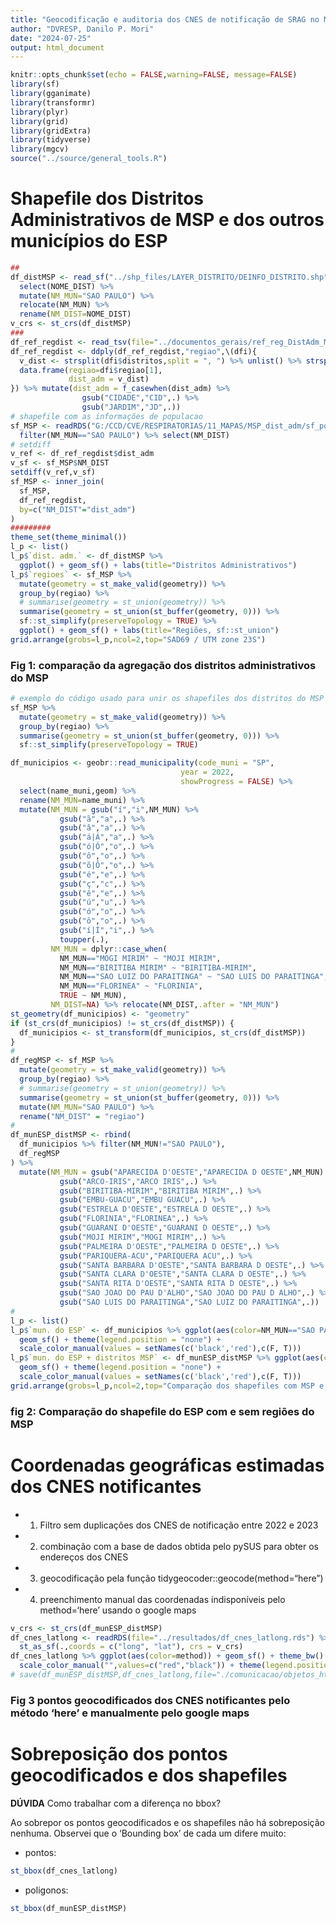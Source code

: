 ```yaml
---
title: "Geocodificação e auditoria dos CNES de notificação de SRAG no MSP 2022 e 2023"
author: "DVRESP, Danilo P. Mori"
date: "2024-07-25"
output: html_document
---
```


```r
knitr::opts_chunk$set(echo = FALSE,warning=FALSE, message=FALSE)
library(sf)
library(gganimate)
library(transformr)
library(plyr)
library(grid)
library(gridExtra)
library(tidyverse)
library(mgcv)
source("../source/general_tools.R")
```

# Shapefile dos Distritos Administrativos de MSP e dos outros municípios do ESP

```r
##
df_distMSP <- read_sf("../shp_files/LAYER_DISTRITO/DEINFO_DISTRITO.shp") %>% 
  select(NOME_DIST) %>% 
  mutate(NM_MUN="SAO PAULO") %>% 
  relocate(NM_MUN) %>% 
  rename(NM_DIST=NOME_DIST)
v_crs <- st_crs(df_distMSP)
###
df_ref_regdist <- read_tsv(file="../documentos_gerais/ref_reg_DistAdm_MSP.txt",locale = locale(encoding = 'latin1'))
df_ref_regdist <- ddply(df_ref_regdist,"regiao",\(dfi){
  v_dist <- strsplit(dfi$distritos,split = ", ") %>% unlist() %>% strsplit(dfi$distritos,split = ",") %>% unlist()
  data.frame(regiao=dfi$regiao[1],
             dist_adm = v_dist)
}) %>% mutate(dist_adm = f_casewhen(dist_adm) %>% 
                gsub("CIDADE","CID",.) %>% 
                gsub("JARDIM","JD",.))
# shapefile com as informações de populacao
sf_MSP <- readRDS("G:/CCD/CVE/RESPIRATORIAS/11_MAPAS/MSP_dist_adm/sf_pop_ESP_distMSP_2000-2024.rds") %>% 
  filter(NM_MUN=="SAO PAULO") %>% select(NM_DIST)
# setdiff
v_ref <- df_ref_regdist$dist_adm
v_sf <- sf_MSP$NM_DIST
setdiff(v_ref,v_sf)
sf_MSP <- inner_join(
  sf_MSP,
  df_ref_regdist,
  by=c("NM_DIST"="dist_adm")
)
#########
theme_set(theme_minimal())
l_p <- list()
l_p$`dist. adm.` <- df_distMSP %>% 
  ggplot() + geom_sf() + labs(title="Distritos Administrativos")
l_p$`regioes` <- sf_MSP %>% 
  mutate(geometry = st_make_valid(geometry)) %>% 
  group_by(regiao) %>% 
  # summarise(geometry = st_union(geometry)) %>% 
  summarise(geometry = st_union(st_buffer(geometry, 0))) %>% 
  sf::st_simplify(preserveTopology = TRUE) %>% 
  ggplot() + geom_sf() + labs(title="Regiões, sf::st_union")
grid.arrange(grobs=l_p,ncol=2,top="SAD69 / UTM zone 23S")
```
  
  
### Fig 1: comparação da agregação dos distritos administrativos do MSP  
  
    

```r
# exemplo do código usado para unir os shapefiles dos distritos do MSP
sf_MSP %>% 
  mutate(geometry = st_make_valid(geometry)) %>% 
  group_by(regiao) %>% 
  summarise(geometry = st_union(st_buffer(geometry, 0))) %>% 
  sf::st_simplify(preserveTopology = TRUE)
```



```r
df_municipios <- geobr::read_municipality(code_muni = "SP",
                                      year = 2022,
                                      showProgress = FALSE) %>%
  select(name_muni,geom) %>%
  rename(NM_MUN=name_muni) %>%
  mutate(NM_MUN = gsub("í","i",NM_MUN) %>%
           gsub("ã","a",.) %>%
           gsub("â","a",.) %>%
           gsub("á|Á","a",.) %>%
           gsub("ó|Ó","o",.) %>%
           gsub("ô","o",.) %>%
           gsub("õ|Ô","o",.) %>%
           gsub("é","e",.) %>%
           gsub("ç","c",.) %>%
           gsub("ê","e",.) %>%
           gsub("ú","u",.) %>%
           gsub("ó","o",.) %>%
           gsub("ô","o",.) %>%
           gsub("í|Í","i",.) %>%
           toupper(.),
         NM_MUN = dplyr::case_when(
           NM_MUN=="MOGI MIRIM" ~ "MOJI MIRIM",
           NM_MUN=="BIRITIBA MIRIM" ~ "BIRITIBA-MIRIM",
           NM_MUN=="SAO LUIZ DO PARAITINGA" ~ "SAO LUIS DO PARAITINGA",
           NM_MUN=="FLORINEA" ~ "FLORINIA",
           TRUE ~ NM_MUN),
         NM_DIST=NA) %>% relocate(NM_DIST,.after = "NM_MUN")
st_geometry(df_municipios) <- "geometry"
if (st_crs(df_municipios) != st_crs(df_distMSP)) {
  df_municipios <- st_transform(df_municipios, st_crs(df_distMSP))
}
#
df_regMSP <- sf_MSP %>% 
  mutate(geometry = st_make_valid(geometry)) %>% 
  group_by(regiao) %>% 
  # summarise(geometry = st_union(geometry)) %>% 
  summarise(geometry = st_union(st_buffer(geometry, 0))) %>% 
  mutate(NM_MUN="SAO PAULO") %>% 
  rename("NM_DIST" = "regiao")
#
df_munESP_distMSP <- rbind(
  df_municipios %>% filter(NM_MUN!="SAO PAULO"),
  df_regMSP
) %>% 
  mutate(NM_MUN = gsub("APARECIDA D'OESTE","APARECIDA D OESTE",NM_MUN) %>% 
           gsub("ARCO-IRIS","ARCO IRIS",.) %>% 
           gsub("BIRITIBA-MIRIM","BIRITIBA MIRIM",.) %>% 
           gsub("EMBU-GUACU","EMBU GUACU",.) %>% 
           gsub("ESTRELA D'OESTE","ESTRELA D OESTE",.) %>% 
           gsub("FLORINIA","FLORINEA",.) %>% 
           gsub("GUARANI D'OESTE","GUARANI D OESTE",.) %>% 
           gsub("MOJI MIRIM","MOGI MIRIM",.) %>% 
           gsub("PALMEIRA D'OESTE","PALMEIRA D OESTE",.) %>% 
           gsub("PARIQUERA-ACU","PARIQUERA ACU",.) %>% 
           gsub("SANTA BARBARA D'OESTE","SANTA BARBARA D OESTE",.) %>% 
           gsub("SANTA CLARA D'OESTE","SANTA CLARA D OESTE",.) %>% 
           gsub("SANTA RITA D'OESTE","SANTA RITA D OESTE",.) %>% 
           gsub("SAO JOAO DO PAU D'ALHO","SAO JOAO DO PAU D ALHO",.) %>% 
           gsub("SAO LUIS DO PARAITINGA","SAO LUIZ DO PARAITINGA",.))
#
l_p <- list()
l_p$`mun. do ESP` <- df_municipios %>% ggplot(aes(color=NM_MUN=="SAO PAULO")) + 
  geom_sf() + theme(legend.position = "none") +
  scale_color_manual(values = setNames(c('black','red'),c(F, T))) 
l_p$`mun. do ESP + distritos MSP` <- df_munESP_distMSP %>% ggplot(aes(color=NM_MUN=="SAO PAULO")) + 
  geom_sf() + theme(legend.position = "none") +
  scale_color_manual(values = setNames(c('black','red'),c(F, T)))
grid.arrange(grobs=l_p,ncol=2,top="Comparação dos shapefiles com MSP e com regiões de MSP\n geobr::read_municipality")
```
  
    
### fig 2: Comparação do shapefile do ESP com e sem regiões do MSP  
  

# Coordenadas geográficas estimadas dos CNES notificantes

- 1) Filtro sem duplicações dos CNES de notificação entre 2022 e 2023
- 2) combinação com a base de dados obtida pelo pySUS para obter os endereços dos CNES
- 3) geocodificação pela função tidygeocoder::geocode(method="here")
- 4) preenchimento manual das coordenadas indisponíveis pelo method='here' usando o google maps

```r
v_crs <- st_crs(df_munESP_distMSP)
df_cnes_latlong <- readRDS(file="../resultados/df_cnes_latlong.rds") %>% 
  st_as_sf(.,coords = c("long", "lat"), crs = v_crs)
df_cnes_latlong %>% ggplot(aes(color=method)) + geom_sf() + theme_bw() + labs(title="st_as_sf(crs = st_crs(poligonos)") + 
  scale_color_manual("",values=c("red","black")) + theme(legend.position = "bottom")
# save(df_munESP_distMSP,df_cnes_latlong,file="./comunicacao/objetos_html.Rdata")
```
  
    
### Fig 3 pontos geocodificados dos CNES notificantes pelo método 'here' e manualmente pelo google maps  
  
  
# Sobreposição dos pontos geocodificados e dos shapefiles

__DÚVIDA__ Como trabalhar com a diferença no bbox?
  
Ao sobrepor os pontos geocodificados e os shapefiles não há sobreposição nenhuma. Observei que o 'Bounding box' de cada um difere muito:

- pontos: 
```r
st_bbox(df_cnes_latlong)
```

- poligonos:
```r
st_bbox(df_munESP_distMSP)
```
  

